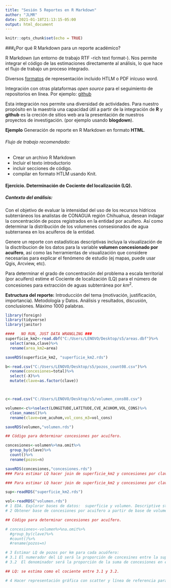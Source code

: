 ```yaml
---
title: "Sesión 5 Reportes en R Markdown"
author: "JLMR"
date: 2021-01-18T21:13:15-05:00
output: html_document
---
```


```r
knitr::opts_chunk$set(echo = TRUE)
```

###¿Por qué R Markdown para un reporte académico?

R Markdown (un entorno de trabajo  RTF -rich text format-).
Nos permite integrar el código de las estimaciones directamente al  análisis, lo que hace el flujo de trabajo un proceso integrado.

Diversos [formatos](https://rmarkdown.rstudio.com/gallery.html) de representación incluido HTLM  o PDF inlcuso word. 

Integración con otras plataformas *open source* para el seguimiento de repositorios en línea. Por ejemplo: [github](https://guides.github.com/activities/hello-world/) 

Esta integración nos permite una diversidad de actividades. Para nuestro propósito en la maestría una capacidad útil a partir de la integración de **R** y **github** es la creción de sitios web ara la presentación de nuestros proyectos de investigación. (por ejemplo usando **blogdown**).

**Ejemplo**  Generación de reporte en R Markdown en formato **HTML**. 



###### Flujo de trabajo recomendado: 

- Crear un archivo R Markdown
- Incluir el texto introductorio
- incluir secciones de código. 
- compilar en formato HTLM usando Knit. 

#### Ejercicio. Determinación de Cociente del localización (LQ).

##### Contexto del análisis: 

Con el objetivo de evaluar la intensidad del uso de los recursos hídricos subterráneos los analistas de CONAGUA región Chihuahua, desean indagar la concentración de pozos registrados en la entidad por acuífero. Así como determinar la distribución de los volumenes  consesionados de agua subterranea en los acuiferos de la entidad.

Genere un reporte con estadísticas descriptivas incluya la visualización de la disctribucion de los datos para la variable **volumen concesionado por acuífero**, así como las herramientas de visualización que considere necesarias para explicar el fenómeno de estudio  (ej mapas, puede usar Qgis, Arcview, etc).  

Para determinar el grado de concentración del problema  a escala territorial (por acuífero) estime el Cociente de localización (LQ) para el número de concesiones para extracción de aguas subterránea  por $km^2$.

**Estructura del reporte:** Introducción del tema (motivación, justificación, importancia). Metodología y Datos. Análisis y resultados, discusión, conclusiones.
Máximo 1000 palabras. 

```r
library(foreign)
library(tidyverse)
library(janitor)
```

```r

####   NO RUN, JUST DATA WRANGLING ### 
superficie_km2<-read.dbf("C:/Users/LENOVO/Desktop/s5/areas.dbf")%>%
  select(area,clave)%>%
  rename(area_km2=area)

saveRDS(superficie_km2, "superficie_km2.rds")

b<-read.csv("C:/Users/LENOVO/Desktop/s5/pozos_count08.csv")%>%
  rename(concesiones=total)%>%
  select(-X)%>%
  mutate(clave=as.factor(clave))



c<-read.csv("C:/Users/LENOVO/Desktop/s5/volumen_cons08.csv")

volumen<-c%>%select(LONGITUDE,LATITUDE,CVE_ACUHOM,VOL_CONS)%>%
  clean_names()%>%
  rename(clave=cve_acuhom,vol_cons_m3=vol_cons)

saveRDS(volumen,"volumen.rds")

## Código para determinar concesiones por acuífero. 

concesiones<-volumen%>%na.omit%>%
  group_by(clave)%>%
  count()%>%
  rename(pozos=n)

saveRDS(concesiones,"concesiones.rds")
### Para estimar LQ hacer join de superficie_km2 y concesiones por clave. 


```

```r
### Para estimar LQ hacer join de superficie_km2 y concesiones por clave. 

sup<-readRDS("superficie_km2.rds")

vol<-readRDS("volumen.rds")
# 1 EDA. Explorar bases de datos:  superficie y volumen. Descriptive stats. 
# 2 Obtener base de concesiones por acuifero a partir de base de volumen. 

## Código para determinar concesiones por acuífero. 

# concesiones<-volumen%>%na.omit%>%
  #group_by(clave)%>%
  #count()%>%
  #rename(pozos=n)

# 3 Estimar LQ de pozos por km para cada acuófero: 
# 3.1 El numerador del LQ será la proporción de concesines entre la superficie del acuifero.
# 3.2  El denominador será la proporción de la suma de concesiones en el estado respecto a la suma de la superficie de todos los acuiferos del estado. 

## LQ: se estima como el cociente entre 3.1 y 3.2. 

# 4 Hacer representación gráfica con scatter y línea de referencia para nievel de concentración  estatal (ej LQ =1). 
```





